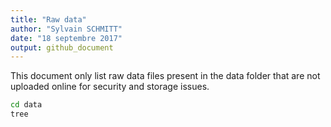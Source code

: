 ```yaml
---
title: "Raw data"
author: "Sylvain SCHMITT"
date: "18 septembre 2017"
output: github_document
---
```


This document only list raw data files present in the data folder that are not uploaded online for security and storage issues.

```bash
cd data
tree
```


